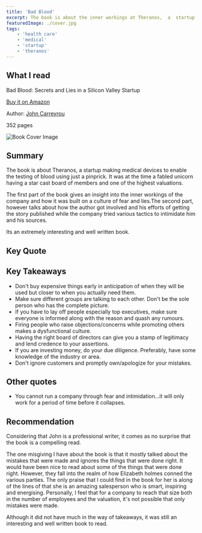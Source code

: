 ```yaml
---
title: 'Bad Blood'
excerpt: The book is about the inner workings at Theranos,  a  startup making medical devices to enable the testing of blood using just a pinprick.
featuredImage: ./cover.jpg
tags:
    - 'health care'
    - 'medical'
    - 'startup'
    - 'theranos'
---
```


## What I read

Bad Blood: Secrets and Lies in a Silicon Valley Startup

[Buy it on Amazon](https://www.amazon.com/Bad-Blood-Secrets-Silicon-Startup/dp/152473165X)

Author: [John Carreyrou](https://en.wikipedia.org/wiki/John_Carreyrou)

352 pages

![Book Cover Image](./cover.jpg)

## Summary

The book is about Theranos, a startup making medical devices to enable the testing of blood using just a pinprick. It was at the time a fabled unicorn having a star cast board of members and one of the highest valuations.

The first part of the book gives an insight into the inner workings of the company and how it was built on a culture of fear and lies.The second part, however talks about how the author got involved and his efforts of getting the story published while the company tried various tactics to intimidate him and his sources.

Its an extremely interesting and well written book.

## Key Quote

<Quote
    quote="This is what happens when you work to change things. First they think you're crazy, then they fight you, and then all of a sudden you change the world."
    author="Elizabeth Holmes"
/>

## Key Takeaways

-   Don't buy expensive things early in anticipation of when they will be used but closer to when you actually need them.
-   Make sure different groups are talking to each other. Don't be the sole person who has the complete picture.
-   If you have to lay off people especially top executives, make sure everyone is informed along with the reason and quash any rumours.
-   Firing people who raise objections/concerns while promoting others makes a dysfunctional culture.
-   Having the right board of directors can give you a stamp of legitimacy and lend credence to your assertions.
-   If you are investing money, do your due diligence. Preferably, have some knowledge of the industry or area.
-   Don't ignore customers and promptly own/apologize for your mistakes.

## Other quotes

-   You cannot run a company through fear and intimidation...it will only work for a period of time before it collapses.

## Recommendation

Considering that John is a professional writer, it comes as no surprise that the book is a compelling read.

The one misgiving I have about the book is that it mostly talked about the mistakes that were made and ignores the things that were done right. It would have been nice to read about some of the things that were done right. However, they fall into the realm of how Elizabeth holmes conned the various parties. The only praise that I could find in the book for her is along of the lines of that she is an amazing salesperson who is smart, inspiring and energising. Personally, I feel that for a company to reach that size both in the number of employees and the valuation, it's not possible that only mistakes were made.

Although it did not have much in the way of takeaways, it was still an interesting and well written book to read.
